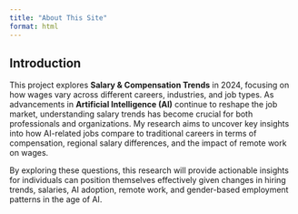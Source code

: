 ```yaml
---
title: "About This Site"
format: html
---
```


## Introduction

This project explores **Salary & Compensation Trends** in 2024, focusing on how wages vary across different careers, industries, and job types. As advancements in **Artificial Intelligence (AI)** continue to reshape the job market, understanding salary trends has become crucial for both professionals and organizations. My research aims to uncover key insights into how AI-related jobs compare to traditional careers in terms of compensation, regional salary differences, and the impact of remote work on wages.

By exploring these questions, this research will provide actionable insights for individuals can position themselves effectively given changes in hiring trends, salaries, AI adoption, remote work, and gender-based employment patterns in the age of AI. 
